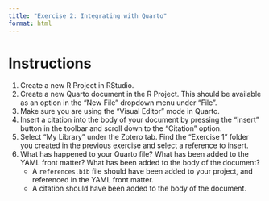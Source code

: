 ```yaml
---
title: "Exercise 2: Integrating with Quarto"
format: html
---
```


# Instructions

1. Create a new R Project in RStudio.
1. Create a new Quarto document in the R Project. This should be available as an option in the "New File" dropdown menu under "File".
1. Make sure you are using the "Visual Editor" mode in Quarto.
1. Insert a citation into the body of your document by pressing the "Insert" button in the toolbar and scroll down to the "Citation" option.
1. Select "My Library" under the Zotero tab. Find the "Exercise 1" folder you created in the previous exercise and select a reference to insert.
1. What has happened to your Quarto file? What has been added to the YAML front matter? What has been added to the body of the document?
    - A `references.bib` file should have been added to your project, and referenced in the YAML front matter.
    - A citation should have been added to the body of the document.
